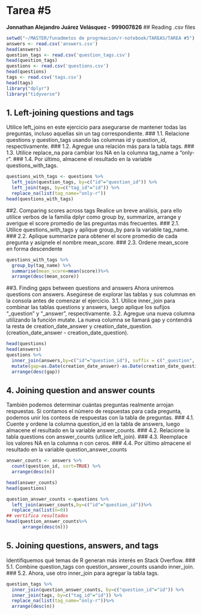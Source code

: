 # Tarea #5
**Jonnathan Alejandro Juárez Velásquez - 999007826**
## Reading .csv files
```r
setwd("~/MASTER/funadmetos de progrmacion/r-notebook/TAREAS/TAREA #5")
answers <- read.csv('answers.csv')
head(answers)
question_tags <- read.csv('question_tags.csv')
head(question_tags)
questions <- read.csv('questions.csv')
head(questions)
tags <- read.csv('tags.csv')
head(tags)
library("dplyr")
library("tidyverse")
```


## 1. Left-joining questions and tags
Utilice left_joins en este ejercicio para asegurarse de mantener todas las preguntas, incluso
aquellas sin un tag correspondiente.
### 1.1. Relacione questions y question_tags usando las columnas id y question_id, respectivamente.
### 1.2. Agregue una relación más para la tabla tags.
### 1.3. Utilice replace_na para cambiar los NA en la columna tag_name a "only-r".
### 1.4. Por último, almacene el resultado en la variable questions_with_tags.
```r
questions_with_tags <- questions %>%
  left_join(question_tags, by=c("id"="question_id")) %>%
  left_join(tags, by=c("tag_id"="id")) %>%
  replace_na(list(tag_name="only-r"))
head(questions_with_tags)
```

##2. Comparing scores across tags
Realice un breve análisis, para ello utilice verbos de la familia dplyr como group by, summarize,
arrange y averigue el score promedio de las preguntas más frecuentes.
### 2.1. Utilice questions_with_tags y aplique group_by para la variable tag_name.
### 2.2. Aplique summarize para obtener el score promedio de cada pregunta y asígnele el nombre mean_score.
### 2.3. Ordene mean_score en forma descendente
```r
questions_with_tags %>%
  group_by(tag_name) %>%
  summarise(mean_score=mean(score))%>%
  arrange(desc(mean_score))
```




##3. Finding gaps between questions and answers
Ahora uniremos questions con answers. Asegúrese de explorar las tablas y sus columnas en la
consola antes de comenzar el ejercicio.
3.1. Utilice inner_join para combinar las tablas questions y answers, luego aplique los sufijos "_question" y "_answer", respectivamente.
3.2. Agregue una nueva columna utilizando la función mutate. La nueva columna se llamará gap y contendrá la resta de creation_date_answer y creation_date_question. (creation_date_answer - creation_date_question).
```r
head(questions)
head(answers)
questions %>%
  inner_join(answers,by=c("id"="question_id"), suffix = c("_question", "_answer"))%>%
  mutate(gap=as.Date(creation_date_answer)-as.Date(creation_date_question))%>%
  arrange(desc(gap))

```


## 4. Joining question and answer counts
También podemos determinar cuántas preguntas realmente arrojan respuestas. Si contamos el número de respuestas para cada pregunta, podemos unir los conteos de respuestas con la tabla
de preguntas.
### 4.1. Cuente y ordene la columna question_id en la tabla de answers, luego almacene el resultado en la variable answer_counts.
### 4.2. Relacione la tabla questions con answer_counts (utilice left_join).
### 4.3. Reemplace los valores NA en la columna n con ceros.
### 4.4. Por último almacene el resultado en la variable question_answer_counts
```r
answer_counts <- answers %>%
  count(question_id, sort=TRUE) %>%
  arrange(desc(n))

head(answer_counts)
head(questions)

question_answer_counts <-questions %>%
  left_join(answer_counts,by=c("id"="question_id"))%>%
  replace_na(list(n=0))
## vertifica resultados
head(question_answer_counts%>%
      arrange(desc(n)))

```


## 5. Joining questions, answers, and tags
Identifiquemos qué temas de R generan más interés en Stack Overflow.
### 5.1. Combine question_tags con question_answer_counts usando inner_join.
### 5.2. Ahora, use otro inner_join para agregar la tabla tags.
```r
question_tags %>%
  inner_join(question_answer_counts, by=c("question_id"="id")) %>%
  inner_join(tags, by=c("tag_id"="id")) %>%
  replace_na(list(tag_name="only-r"))%>%
  arrange(desc(n))
```

